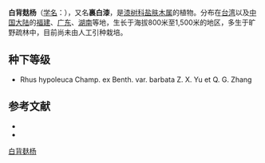 {{Speciesbox
| name = 白背麸杨
| status = 
| status_system = 
| image =
| genus = Rhus
| species = hypoleuca
| authority = Champ. ex Benth.
}}

'''白背麸杨'''（[[学名|学名]]：{{lang|la|''Rhus hypoleuca''}}），又名'''裏白漆'''，是[[漆树科|漆树科]][[盐肤木属|盐肤木属]]的植物。分布在[[台湾|台湾]]以及[[中国大陆|中国大陆]]的[[福建|福建]]、[[广东|广东]]、[[湖南|湖南]]等地，生长于海拔800米至1,500米的地区，多生于旷野疏林中，目前尚未由人工引种栽培。

== 种下等级 ==
* Rhus hypoleuca Champ. ex Benth. var. barbata Z. X. Yu et Q. G. Zhang

== 参考文献 ==

* {{cite web| url =http://www.bioinfo.cn/db05/KmzwSpecies.php?action=view&id=110| title =白背麸杨| work =《中国高等植物数据库全库》| publisher =中国科学院微生物研究所| author =昆明植物研究所| accessdate =2009-02-20| deadurl =yes| archiveurl =https://web.archive.org/web/20160305034042/http://www.bioinfo.cn/db05/KmzwSpecies.php?action=view&id=110| archivedate =2016-03-05}}
* {{TaiBNET| zh=裏白漆 | id=204430 | binomial=Rhus hypoleuca | authority=Champ. ex Benth., 1852 | var= | accessdate=2013-01-24}}
{{Taxonbar|from=Q15224861}}

[[Category:盐肤木属|白背麸杨]]


{{植物小作品}}